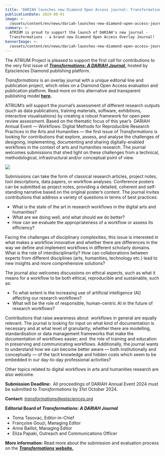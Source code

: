 ```yaml
---
title: 'DARIAH launches new Diamond Open Access journal: Transformations'
publicationDate: 2024-08-01
image: >-
  /assets/content/en/news/dariah-launches-new-diamond-open-access-journal-transformations/image.png
summary: >-
  ATRIUM is proud to support the launch of DARIAH's new journal -
  Transformations - a brand new Diamond Open Access Overlay Journal!
bannerImage: >-
  /assets/content/en/news/dariah-launches-new-diamond-open-access-journal-transformations/bannerImage.jpg
---
```

The ATRIUM Project is pleased to support the first call for contributions to the very first issue of [***Transformations: A DARIAH Journal***](https://transformations.episciences.org/)**,** hosted by Episciences Diamond publishing platform.

*Transformations* is an overlay journal with a unique editorial line and publication project, which relies on a Diamond Open Access evaluation and publication platform. Read more on this alternative and transparent publishing model [**here**](https://www.dariah.eu/2024/02/29/introducing-the-dariah-overlay-journal-an-alternative-and-transparent-publishing-model/)**.** 

ATRIUM’s will support the journal’s assessment of different research outputs (such as data publications, training materials, software, exhibitions, interactive visualisations) by creating a robust framework for open peer review assessment. Based on the thematic focus of this year’s  DARIAH Annual Event — Workflows: Digital Methods for Reproducible Research Practices in the Arts and Humanities — the first issue of *Transformations* is looking for contributions that explore, assess, and analyse the challenges of designing, implementing, documenting and sharing digitally-enabled workflows in the context of arts and humanities research. The journal welcomes submissions that shed light on these challenges from a technical, methodological, infrastructural and/or conceptual point of view. 

![](/assets/content/en/news/dariah-launches-new-diamond-open-access-journal-transformations/image.png)

Submissions can take the form of classical research articles, project notes, tool descriptions, data papers, or workflow analyses. Conference posters can be submitted as project notes, providing a detailed, coherent and self-standing narrative based on the original poster’s content. The journal invites contributions that address a variety of questions in terms of best practices: 

* What is the state of the art in research workflows in the digital arts and humanities? 
* What are we doing well, and what should we do better? 
* How can we evaluate the appropriateness of a workflow or assess its efficiency?

Facing the challenges of disciplinary complexities, this issue is interested in what makes a workflow innovative and whether there are differences in the way we define and implement workflows in different scholarly domains. What is the role of interdisciplinarity? How can collaborations between experts from different disciplines (arts, humanities, technology etc.) lead to new insights and more comprehensive solutions?

The journal also welcomes discussions on ethical aspects, such as what it means for a workflow to be both ethical, reproducible and sustainable, such as: 

* To what extent is the increasing use of artificial intelligence (AI) affecting our research workflows? 
* What will be the role of responsible, human-centric AI in the future of research workflows?

Contributions that raise awareness about  workflows in general are equally relevant. The journal is looking for input on what kind of documentation is necessary and at what level of granularity; whether there are modelling, standardisation or data management frameworks that make the documentation of workflows easier; and  the role of training and education in preserving and communicating workflows. Additionally, the journal wants to understand how we can become better aware — both institutionally and conceptually — of the tacit knowledge and hidden costs which seem to be embedded in our day-to-day professional activities? 

Other topics related to digital workflows in arts and humanities research are also welcome.

**Submission Deadline:**  All proceedings of DARIAH Annual Event 2024 must be submitted to *Transformations* by 31st October 2024.

**Contact:** [*transformations@episciences.org*](mailto:transformations@episciences.org) 

**Editorial Board of *Transformations: A DARIAH Journal***

* Toma Tasovac, Editor-in-Chief
* Françoise Gouzi, Managing Editor
* Anne Baillot, Managing Editor
* Eliza Papaki, Outreach and Communications Officer

**More information:** Read more about the submission and evaluation process on the [***Transformations*** **website.**](https://transformations.episciences.org/)
